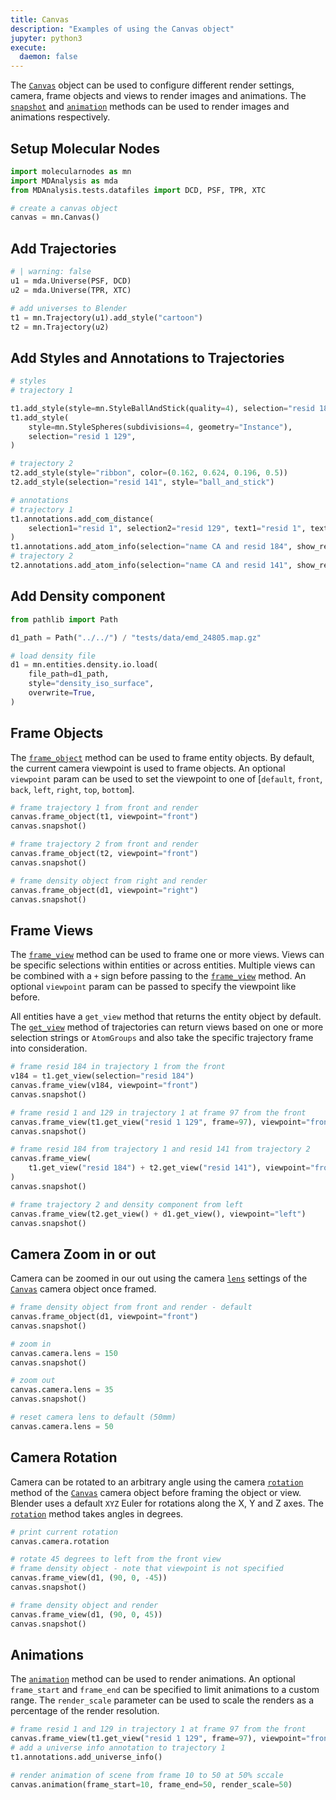 ```yaml
---
title: Canvas
description: "Examples of using the Canvas object"
jupyter: python3
execute:
  daemon: false
---
```


The [`Canvas`](reference/Canvas.html) object can be used to configure different render settings, camera, frame objects and views to render images and animations. The [`snapshot`](reference/Canvas.html#molecularnodes.Canvas.snapshot) and [`animation`](reference/Canvas.html#molecularnodes.Canvas.animation) methods can be used to render images and animations respectively.

## Setup Molecular Nodes

```python
import molecularnodes as mn
import MDAnalysis as mda
from MDAnalysis.tests.datafiles import DCD, PSF, TPR, XTC

# create a canvas object
canvas = mn.Canvas()
```

## Add Trajectories

```python
# | warning: false
u1 = mda.Universe(PSF, DCD)
u2 = mda.Universe(TPR, XTC)

# add universes to Blender
t1 = mn.Trajectory(u1).add_style("cartoon")
t2 = mn.Trajectory(u2)
```

## Add Styles and Annotations to Trajectories

```python
# styles
# trajectory 1

t1.add_style(style=mn.StyleBallAndStick(quality=4), selection="resid 184")
t1.add_style(
    style=mn.StyleSpheres(subdivisions=4, geometry="Instance"),
    selection="resid 1 129",
)

# trajectory 2
t2.add_style(style="ribbon", color=(0.162, 0.624, 0.196, 0.5))
t2.add_style(selection="resid 141", style="ball_and_stick")

# annotations
# trajectory 1
t1.annotations.add_com_distance(
    selection1="resid 1", selection2="resid 129", text1="resid 1", text2="resid 129"
)
t1.annotations.add_atom_info(selection="name CA and resid 184", show_resid=True)
# trajectory 2
t2.annotations.add_atom_info(selection="name CA and resid 141", show_resid=True)
```

## Add Density component

```python
from pathlib import Path

d1_path = Path("../../") / "tests/data/emd_24805.map.gz"

# load density file
d1 = mn.entities.density.io.load(
    file_path=d1_path,
    style="density_iso_surface",
    overwrite=True,
)
```

## Frame Objects

The [`frame_object`](reference/Canvas.html#molecularnodes.Canvas.frame_object) method can be used to frame entity objects. By default, the current camera viewpoint is used to frame objects. An optional `viewpoint` param can be used to set the viewpoint to one of [`default`, `front`, `back`, `left`, `right`, `top`, `bottom`].

```python
# frame trajectory 1 from front and render
canvas.frame_object(t1, viewpoint="front")
canvas.snapshot()
```

```python
# frame trajectory 2 from front and render
canvas.frame_object(t2, viewpoint="front")
canvas.snapshot()
```

```python
# frame density object from right and render
canvas.frame_object(d1, viewpoint="right")
canvas.snapshot()
```

## Frame Views

The [`frame_view`](reference/Canvas.html#molecularnodes.Canvas.frame_view) method can be used to frame one or more views. Views can be specific selections within entities or across entities. Multiple views can be combined with a `+` sign before passing to the [`frame_view`](reference/Canvas.html#molecularnodes.Canvas.frame_view) method. An optional `viewpoint` param can be passed to specify the viewpoint like before.

All entities have a `get_view` method that returns the entity object by default. The [`get_view`](reference/entities.Trajectory.html#molecularnodes.entities.Trajectory.get_view) method of trajectories can return views based on one or more selection strings or `AtomGroups` and also take the specific trajectory frame into consideration.

```python
# frame resid 184 in trajectory 1 from the front
v184 = t1.get_view(selection="resid 184")
canvas.frame_view(v184, viewpoint="front")
canvas.snapshot()
```

```python
# frame resid 1 and 129 in trajectory 1 at frame 97 from the front
canvas.frame_view(t1.get_view("resid 1 129", frame=97), viewpoint="front")
canvas.snapshot()
```

```python
# frame resid 184 from trajectory 1 and resid 141 from trajectory 2
canvas.frame_view(
    t1.get_view("resid 184") + t2.get_view("resid 141"), viewpoint="front"
)
canvas.snapshot()
```

```python
# frame trajectory 2 and density component from left
canvas.frame_view(t2.get_view() + d1.get_view(), viewpoint="left")
canvas.snapshot()
```

## Camera Zoom in or out

Camera can be zoomed in our out using the camera [`lens`](reference/scene.camera.html#molecularnodes.scene.camera.Camera.lens) settings of the [`Canvas`](reference/Canvas.html) camera object once framed.

```python
# frame density object from front and render - default
canvas.frame_object(d1, viewpoint="front")
canvas.snapshot()
```

```python
# zoom in
canvas.camera.lens = 150
canvas.snapshot()
```

```python
# zoom out
canvas.camera.lens = 35
canvas.snapshot()
```

```python
# reset camera lens to default (50mm)
canvas.camera.lens = 50
```

## Camera Rotation

Camera can be rotated to an arbitrary angle using the camera [`rotation`](reference/scene.camera.html#molecularnodes.scene.camera.Camera.rotation) method of the [`Canvas`](reference/Canvas.html) camera object before framing the object or view. Blender uses a default `XYZ` Euler for rotations along the X, Y and Z axes. The [`rotation`](reference/scene.camera.html#molecularnodes.scene.camera.Camera.rotation) method takes angles in degrees.

```python
# print current rotation
canvas.camera.rotation
```

```python
# rotate 45 degrees to left from the front view
# frame density object - note that viewpoint is not specified
canvas.frame_view(d1, (90, 0, -45))
canvas.snapshot()
```

```python
# frame density object and render
canvas.frame_view(d1, (90, 0, 45))
canvas.snapshot()
```

## Animations

The [`animation`](reference/Canvas.html#molecularnodes.Canvas.animation) method can be used to render animations. An optional `frame_start` and `frame_end` can be specified to limit animations to a custom range. The `render_scale` parameter can be used to scale the renders as a percentage of the render resolution.

```python
# frame resid 1 and 129 in trajectory 1 at frame 97 from the front
canvas.frame_view(t1.get_view("resid 1 129", frame=97), viewpoint="front")
# add a universe info annotation to trajectory 1
t1.annotations.add_universe_info()
```

```python
# render animation of scene from frame 10 to 50 at 50% sccale
canvas.animation(frame_start=10, frame_end=50, render_scale=50)
```
